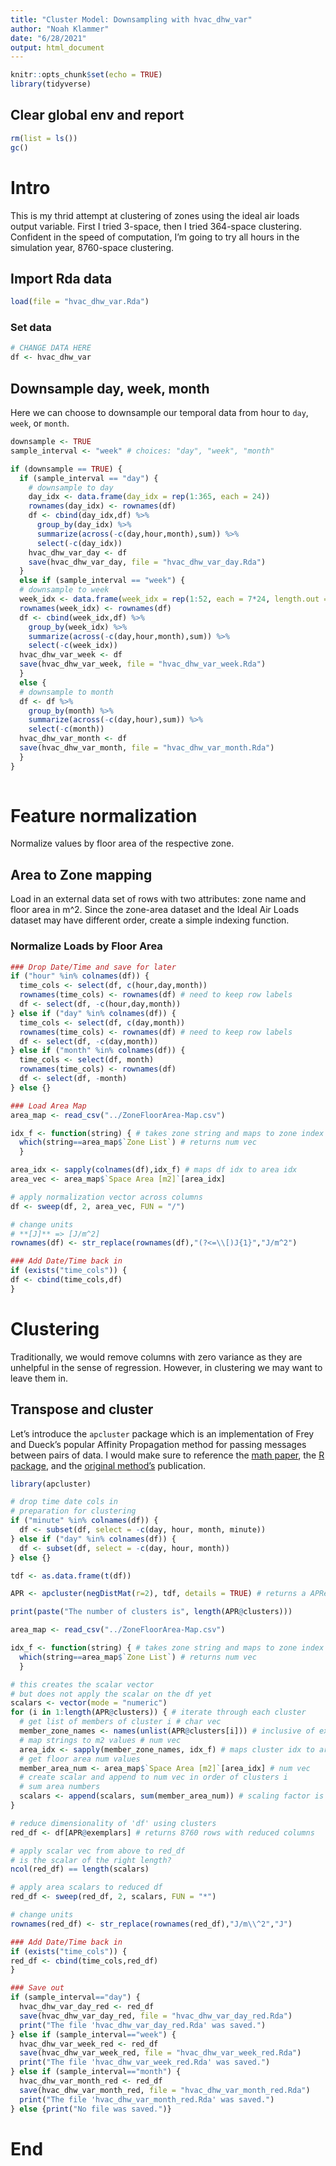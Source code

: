 ```yaml
---
title: "Cluster Model: Downsampling with hvac_dhw_var"
author: "Noah Klammer"
date: "6/28/2021"
output: html_document
---
```


```r
knitr::opts_chunk$set(echo = TRUE)
library(tidyverse)
```

## Clear global env and report

```r
rm(list = ls())
gc()
```

# Intro

This is my thrid attempt at clustering of zones using the ideal air loads output variable. First I tried 3-space, then I  tried 364-space clustering. Confident in the speed of computation, I'm going to try all hours in the simulation year, 8760-space clustering.

## Import Rda data

```r
load(file = "hvac_dhw_var.Rda")
```

### Set data

```r
# CHANGE DATA HERE
df <- hvac_dhw_var
```

## Downsample day, week, month

Here we can choose to downsample our temporal data from hour to `day`, `week`, or `month`.

```r
downsample <- TRUE
sample_interval <- "week" # choices: "day", "week", "month"

if (downsample == TRUE) {
  if (sample_interval == "day") {
    # downsample to day
    day_idx <- data.frame(day_idx = rep(1:365, each = 24))
    rownames(day_idx) <- rownames(df)
    df <- cbind(day_idx,df) %>%
      group_by(day_idx) %>%
      summarize(across(-c(day,hour,month),sum)) %>%
      select(-c(day_idx))
    hvac_dhw_var_day <- df
    save(hvac_dhw_var_day, file = "hvac_dhw_var_day.Rda")
  }
  else if (sample_interval == "week") {
  # downsample to week
  week_idx <- data.frame(week_idx = rep(1:52, each = 7*24, length.out = 8760))
  rownames(week_idx) <- rownames(df)
  df <- cbind(week_idx,df) %>%
    group_by(week_idx) %>%
    summarize(across(-c(day,hour,month),sum)) %>%
    select(-c(week_idx))
  hvac_dhw_var_week <- df
  save(hvac_dhw_var_week, file = "hvac_dhw_var_week.Rda")
  }
  else {
  # downsample to month
  df <- df %>%
    group_by(month) %>%
    summarize(across(-c(day,hour),sum)) %>%
    select(-c(month))
  hvac_dhw_var_month <- df
  save(hvac_dhw_var_month, file = "hvac_dhw_var_month.Rda")
  }
}
  
```

# Feature normalization

Normalize values by floor area of the respective zone.

## Area to Zone mapping

Load in an external data set of rows with two attributes: zone name and floor area in m^2. Since the zone-area dataset and the Ideal Air Loads dataset may have different order, create a simple indexing function.

### Normalize Loads by Floor Area

```r

### Drop Date/Time and save for later
if ("hour" %in% colnames(df)) {
  time_cols <- select(df, c(hour,day,month))
  rownames(time_cols) <- rownames(df) # need to keep row labels
  df <- select(df, -c(hour,day,month)) 
} else if ("day" %in% colnames(df)) {
  time_cols <- select(df, c(day,month))
  rownames(time_cols) <- rownames(df) # need to keep row labels
  df <- select(df, -c(day,month)) 
} else if ("month" %in% colnames(df)) {
  time_cols <- select(df, month)
  rownames(time_cols) <- rownames(df)
  df <- select(df, -month)
} else {}

### Load Area Map
area_map <- read_csv("../ZoneFloorArea-Map.csv")

idx_f <- function(string) { # takes zone string and maps to zone index in area_map
  which(string==area_map$`Zone List`) # returns num vec
  }

area_idx <- sapply(colnames(df),idx_f) # maps df idx to area idx
area_vec <- area_map$`Space Area [m2]`[area_idx]

# apply normalization vector across columns
df <- sweep(df, 2, area_vec, FUN = "/") 

# change units
# **[J]** => [J/m^2]
rownames(df) <- str_replace(rownames(df),"(?<=\\[)J{1}","J/m^2")

### Add Date/Time back in
if (exists("time_cols")) {
df <- cbind(time_cols,df)
}
```


# Clustering

Traditionally, we would remove columns with zero variance as they are unhelpful in the sense of regression. However, in clustering we may want to leave them in.



## Transpose and cluster

Let's introduce the `apcluster` package which is an implementation of Frey and Dueck's popular Affinity Propagation method for passing messages between pairs of data. I would make sure to reference the [math paper](https://doi.org/10.1080/19401493.2017.1410572), the [R package](https://doi.org/10.1093/bioinformatics/btr406), and the [original method's](https://doi.org/10.1126/science.1136800) publication.


```r
library(apcluster)

# drop time date cols in
# preparation for clustering
if ("minute" %in% colnames(df)) {
  df <- subset(df, select = -c(day, hour, month, minute))
} else if ("day" %in% colnames(df)) {
  df <- subset(df, select = -c(day, hour, month))
} else {}

tdf <- as.data.frame(t(df))

APR <- apcluster(negDistMat(r=2), tdf, details = TRUE) # returns a APResult

print(paste("The number of clusters is", length(APR@clusters)))

area_map <- read_csv("../ZoneFloorArea-Map.csv")

idx_f <- function(string) { # takes zone string and maps to zone index in area_map
  which(string==area_map$`Zone List`) # returns num vec
  }

# this creates the scalar vector
# but does not apply the scalar on the df yet
scalars <- vector(mode = "numeric")
for (i in 1:length(APR@clusters)) { # iterate through each cluster
  # get list of members of cluster i # char vec
  member_zone_names <- names(unlist(APR@clusters[i])) # inclusive of exemplar
  # map strings to m2 values # num vec
  area_idx <- sapply(member_zone_names, idx_f) # maps cluster idx to area idx
  # get floor area num values
  member_area_num <- area_map$`Space Area [m2]`[area_idx] # num vec
  # create scalar and append to num vec in order of clusters i
  # sum area numbers
  scalars <- append(scalars, sum(member_area_num)) # scaling factor is sum of areas
}

# reduce dimensionality of 'df' using clusters
red_df <- df[APR@exemplars] # returns 8760 rows with reduced columns

# apply scalar vec from above to red_df
# is the scalar of the right length?
ncol(red_df) == length(scalars)

# apply area scalars to reduced df
red_df <- sweep(red_df, 2, scalars, FUN = "*")

# change units
rownames(red_df) <- str_replace(rownames(red_df),"J/m\\^2","J")

### Add Date/Time back in
if (exists("time_cols")) {
red_df <- cbind(time_cols,red_df)
}

### Save out
if (sample_interval=="day") {
  hvac_dhw_var_day_red <- red_df
  save(hvac_dhw_var_day_red, file = "hvac_dhw_var_day_red.Rda")
  print("The file 'hvac_dhw_var_day_red.Rda' was saved.")
} else if (sample_interval=="week") {
  hvac_dhw_var_week_red <- red_df
  save(hvac_dhw_var_week_red, file = "hvac_dhw_var_week_red.Rda")
  print("The file 'hvac_dhw_var_week_red.Rda' was saved.")
} else if (sample_interval=="month") {
  hvac_dhw_var_month_red <- red_df
  save(hvac_dhw_var_month_red, file = "hvac_dhw_var_month_red.Rda")
  print("The file 'hvac_dhw_var_month_red.Rda' was saved.")
} else {print("No file was saved.")}

```

# End

<br><br><br>